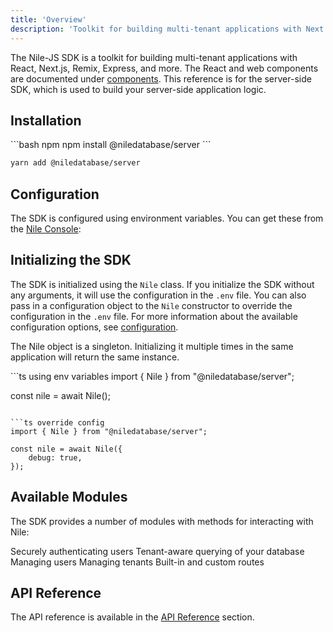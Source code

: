 ```yaml
---
title: 'Overview'
description: 'Toolkit for building multi-tenant applications with Next.js, Remix, Express, and more'
---
```


The Nile-JS SDK is a toolkit for building multi-tenant applications with React, Next.js, Remix, Express, and more.
The React and web components are documented under [components](/auth/components). 
This reference is for the server-side SDK, which is used to build your server-side application logic.

## Installation

<CodeGroup>
```bash npm
npm install @niledatabase/server 
```

```bash yarn
yarn add @niledatabase/server
```

</CodeGroup>

## Configuration

The SDK is configured using environment variables. You can get these from the [Nile Console](https://console.thenile.dev):

<DbCreds />

## Initializing the SDK

The SDK is initialized using the `Nile` class. If you initialize the SDK without any arguments, it will use the configuration in the `.env` file.
You can also pass in a configuration object to the `Nile` constructor to override the configuration in the `.env` file. 
For more information about the available configuration options, see [configuration](/auth/sdk-reference/nile-js/configuration).

<Tip> The Nile object is a singleton. Initializing it multiple times in the same application will return the same instance. </Tip>

<CodeGroup>
```ts using env variables
import { Nile } from "@niledatabase/server";

const nile = await Nile();
```

```ts override config
import { Nile } from "@niledatabase/server";

const nile = await Nile({
    debug: true,
});
```
</CodeGroup>

## Available Modules

The SDK provides a number of modules with methods for interacting with Nile:

<CardGroup>
<Card title="Auth" href="/auth/sdk-reference/nile-js/auth" icon="right-to-bracket">
  Securely authenticating users
</Card>
<Card title="DB" href="/auth/sdk-reference/nile-js/db" icon="database">
  Tenant-aware querying of your database
</Card>
<Card title="Users" href="/auth/sdk-reference/nile-js/users" icon="user">
  Managing users
</Card>
<Card title="Tenants" href="/auth/sdk-reference/nile-js/tenants" icon="building">
  Managing tenants
</Card>
<Card title="Routes" href="/auth/sdk-reference/nile-js/routes" icon="route">
  Built-in and custom routes
</Card>
</CardGroup>

## API Reference

The API reference is available in the [API Reference](/auth/api-reference/auth) section.


